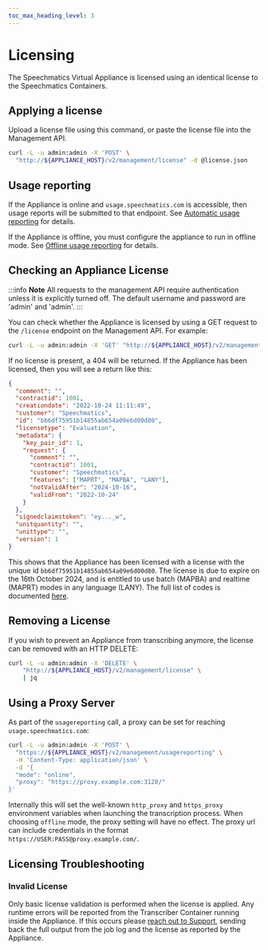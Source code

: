 ```yaml
---
toc_max_heading_level: 3
---
```


# Licensing

The Speechmatics Virtual Appliance is licensed using an identical license to the Speechmatics Containers.

## Applying a license

Upload a license file using this command, or paste the license file into the Management API.

```bash
curl -L -u admin:admin -X 'POST' \
  "http://${APPLIANCE_HOST}/v2/management/license" -d @license.json
```

## Usage reporting

If the Appliance is online and `usage.speechmatics.com` is accessible, then usage reports will be submitted to that endpoint. See [Automatic usage reporting](/deployments/usage-reporting/automatic) for details.

If the Appliance is offline, you must configure the appliance to run in offline mode. See [Offline usage reporting](/deployments/usage-reporting/offline) for details.

## Checking an Appliance License

:::info **Note**
All requests to the management API require authentication unless it is explicitly turned off. The default username and password are 'admin' and 'admin'.
:::

You can check whether the Appliance is licensed by using a GET request to the `/license` endpoint on the Management API. For example:

```bash
curl -L -u admin:admin -X 'GET' "http://${APPLIANCE_HOST}/v2/management/license" | jq
```

If no license is present, a 404 will be returned.
If the Appliance has been licensed, then you will see a return like this:

```json
{
  "comment": "",
  "contractid": 1001,
  "creationdate": "2022-10-24 11:11:49",
  "customer": "Speechmatics",
  "id": "bb6df75951b14855ab654a09e6d00d80",
  "licensetype": "Evaluation",
  "metadata": {
    "key_pair_id": 1,
    "request": {
      "comment": "",
      "contractid": 1001,
      "customer": "Speechmatics",
      "features": ["MAPRT", "MAPBA", "LANY"],
      "notValidAfter": "2024-10-16",
      "validFrom": "2022-10-24"
    }
  },
  "signedclaimstoken": "ey..._w",
  "unitquantity": "",
  "unittype": "",
  "version": 1
}
```

This shows that the Appliance has been licensed with a license with the unique id `bb6df75951b14855ab654a09e6d00d80`. The license is due to expire on the 16th October 2024, and is entitled to use batch (MAPBA) and realtime (MAPRT) modes in any language (LANY). The full list of codes is documented [here](./license-features.mdx).

## Removing a License

If you wish to prevent an Appliance from transcribing anymore, the license can be removed with an HTTP DELETE:

```bash
curl -L -u admin:admin -X 'DELETE' \
    "http://${APPLIANCE_HOST}/v2/management/license" \
    | jq
```

## Using a Proxy Server

As part of the `usagereporting` call, a proxy can be set for reaching `usage.speechmatics.com`:

```bash
curl -L -u admin:admin -X 'POST' \
  "https://${APPLIANCE_HOST}/v2/management/usagereporting" \
  -H 'Content-Type: application/json' \
  -d '{
  "mode": "online",
  "proxy": "https://proxy.example.com:3128/"
}'
```

Internally this will set the well-known `http_proxy` and `https_proxy` environment variables when launching the transcription process. When choosing `offline` mode, the proxy setting will have no effect. The proxy url can include credentials in the format `https://USER:PASS@proxy.example.com/`.

## Licensing Troubleshooting

### Invalid License

Only basic license validation is performed when the license is applied. Any runtime errors will be reported from the Transcriber Container running inside the Appliance. If this occurs please [reach out to Support](https://support.speechmatics.com), sending back the full output from the job log and the license as reported by the Appliance.
